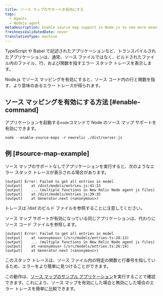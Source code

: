 ```yaml
---
title: ソース マップのサポートを有効にする
tags:
  - Agents
  - Nodejs agent
metaDescription: Enable source map support in Node.js to see more meaningful error traces.
freshnessValidatedDate: never
translationType: machine
---
```


TypeScript や Babel で記述されたアプリケーションなど、トランスパイルされたアプリケーションは、通常、ソース ファイルではなく、ビルドされたファイル内のファイル、行、および関数を指すエラー スタック トレースを表示します。

Node.js でソース マッピングを有効にすると、ソース コード内の行と関数を指す、より意味のあるエラー トレースが得られます。

## ソース マッピングを有効にする方法 [#enable-command]

アプリケーションを起動する`node`コマンドで Node のソース マップ サポートを有効にできます。

```shell
node --enable-source-maps -r newrelic ./dist/server.js
```

## 例 [#source-map-example]

ソース マップのサポートなしでアプリケーションを実行すると、次のようなエラー スタック トレースが表示される場合があります。

```shell
[output] Error: Failed to get all entries in model
[output]    at /dist/models/entries.js:41:23
[output]    ... (multiple functions in New Relic Node agent js files)
[output]    at /dist/models/entries.js:39:35
[output]    at Generator.next (<anonymous>)
```

<Callout variant="tip">
  トレースは`/dist`のビルド ファイルを参照することに注意してください。
</Callout>

ソース マップ サポートが有効になっている同じアプリケーションは、代わりにソース コード ファイルを参照します。

```shell
[output] Error: Failed to get all entries in model
[output]    at <anonymous> (/src/models/entries.ts:28:13)
[output]    ... (multiple functions in New Relic Node agent js files)
[output]    at <anonymous> (/src/models/entries.ts:26:19)
[output]    at Generator.next (<anonymous>)
```

このスタック トレースは、ソース ファイル内の特定の関数と行番号を指しているため、エラーをより簡単に見つけることができます。

この動作は、[ソース マップのサンプル アプリケーション](https://github.com/newrelic/newrelic-node-examples/tree/main/source-maps)を実行することで確認できます。これにより、ソース マップを有効にした場合と無効にした場合のエラー トレースを簡単に比較できます。